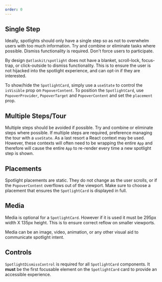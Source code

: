 ```yaml
---
order: 0
---
```



## Single Step

Ideally, spotlights should only have a single step so as not to overwhelm users with too much
information. Try and combine or eliminate tasks where possible. Dismiss functionality is required.
Don't force users to participate.

By design `@atlaskit/spotlight` does not have a blanket, scroll-lock, focus-trap, or click-outside
to dismiss functionality. This is to ensure the user is not hijacked into the spotlight experience,
and can opt-in if they are interested.

To show/hide the `SpotlightCard`, simply use a `useState` to control the `isVisible` prop on
`PopoverContent`. To position the `SpotlightCard`, use `PopoverProvider`, `PopoverTarget` and
`PopoverContent` and set the `placement` prop.

<Example Component={SingleStepExample} packageName="@atlaskit/spinner" />

## Multiple Steps/Tour

Multiple steps should be avoided if possible. Try and combine or eliminate steps where possible. If
multiple steps are required, preference managing the tour with a `useState`. As a last resort a
React context may be used. However, these contexts will often need to be wrapping the entire `App`
and therefore will cause the entire `App` to re-render every time a new spotlight step is shown.

<Example Component={MultipleStepsExample} packageName="@atlaskit/spinner" />

## Placements

Spotlight placements are static. They do not change as the user scrolls, or if the `PopoverContent`
overflows out of the viewport. Make sure to choose a placement that ensures the `SpotlightCard` is
displayed in full.

<Example Component={PlacementsExample} packageName="@atlaskit/spinner" />

## Media

Media is optional for a `SpotlightCard`. However if it is used it must be 295px width X 135px
height. This is to ensure correct reflow on smaller viewports.

Media can be an image, video, animation, or any other visual aid to communicate spotlight intent.

<Example Component={MediaExample} packageName="@atlaskit/spinner" />

## Controls

`SpotlightDismissControl` is required for all `SpotlightCard` components. It **must** be the first
focusable element on the `SpotlightCard` card to provide an accessible experience.
